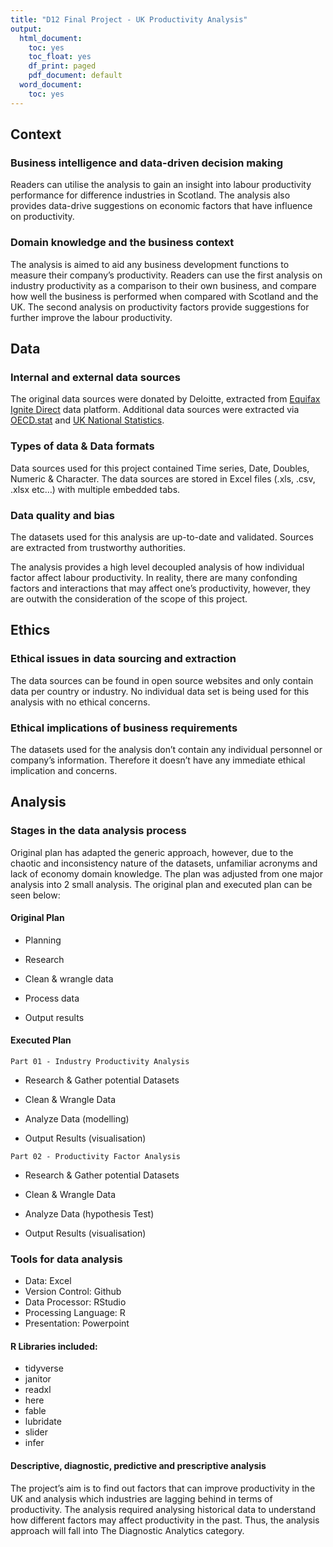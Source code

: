 ```yaml
---
title: "D12 Final Project - UK Productivity Analysis"
output:
  html_document:
    toc: yes
    toc_float: yes
    df_print: paged
    pdf_document: default
  word_document:
    toc: yes
---
```


## Context

### Business intelligence and data-driven decision making

<!-- What insights can the business/organisation gain from your analysis and how will your analysis help the business/organisation make better decisions?  -->

Readers can utilise the analysis to gain an insight into labour productivity performance for difference industries in Scotland. The analysis also provides data-drive suggestions on economic factors that have influence on productivity. 

### Domain knowledge and the business context

<!-- Briefly describe the business/organisation and where your analysis fits within its aims/activity.  -->

The analysis is aimed to aid any business development functions to measure their company's productivity. Readers can use the first analysis on industry productivity as a comparison to their own business, and compare how well the business is performed when compared with Scotland and the UK. The second analysis on productivity factors provide suggestions for further improve the labour productivity.

## Data

### Internal and external data sources

<!-- Briefly describe your data sources and which were internal (provided by the organisation) and external (not sourced from the organisation's data) -->

The original data sources were donated by Deloitte, extracted from [Equifax Ignite Direct](https://www.equifax.co.uk/) data platform. Additional data sources were extracted via [OECD.stat](https://stats.oecd.org/) and [UK National Statistics](https://www.ons.gov.uk/).

### Types of data & Data formats

<!-- What kind of data did you work with? E.g. categorical and numerical data and their sub-types. -->
<!-- What format did your data come in? E.g. all downloaded flat files (CSV) or any data from APIs, scraping etc. -->

Data sources used for this project contained Time series, Date, Doubles, Numeric & Character. The data sources are stored in Excel files (.xls, .csv, .xlsx etc...) with multiple embedded tabs.

### Data quality and bias

<!-- Briefly describe the quality of the data and whether you have any reasons to suggest the data is biased e.g. only data from a specific demographic even though a broader demographic would be of interest to the organisation. -->

The datasets used for this analysis are up-to-date and validated. Sources are extracted from trustworthy authorities.

The analysis provides a high level decoupled analysis of how individual factor affect labour productivity. In reality, there are many confonding factors and interactions that may affect one's productivity, however, they are outwith the consideration of the scope of this project. 


## Ethics

### Ethical issues in data sourcing and extraction

<!-- Do you have any ethical concerns regarding the sourcing and extraction of your data?  -->


The data sources can be found in open source websites and only contain data per country or industry. No individual data set is being used for this analysis with no ethical concerns.

### Ethical implications of business requirements

<!-- Are there any ethical implications of the business requirements? -->

The datasets used for the analysis don't contain any individual personnel or company's information. Therefore it doesn't have any immediate ethical implication and concerns.

## Analysis

### Stages in the data analysis process

<!-- What were the main stages in your data analysis process? -->


Original plan has adapted the generic approach, however, due to the chaotic and inconsistency nature of the datasets, unfamiliar acronyms and lack of economy domain knowledge. The plan was adjusted from one major analysis into 2 small analysis. The original plan and executed plan can be seen below:


#### Original Plan

- Planning

- Research

- Clean & wrangle data

- Process data

- Output results

#### Executed Plan

`Part 01 - Industry Productivity Analysis`

- Research & Gather potential Datasets

- Clean & Wrangle Data

- Analyze Data (modelling)

- Output Results (visualisation)

`Part 02 - Productivity Factor Analysis`

- Research & Gather potential Datasets

- Clean & Wrangle Data

- Analyze Data (hypothesis Test)

- Output Results (visualisation)

### Tools for data analysis



- Data: Excel
- Version Control: Github
- Data Processor: RStudio
- Processing Language: R
- Presentation: Powerpoint


#### R Libraries included:

- tidyverse
- janitor
- readxl
- here
- fable
- lubridate
- slider
- infer

#### Descriptive, diagnostic, predictive and prescriptive analysis

The project's aim is to find out factors that can improve productivity in the UK and analysis which industries are lagging behind in terms of productivity. The analysis required analysing historical data to understand how different factors may affect productivity in the past. Thus, the analysis approach will fall into The Diagnostic Analytics category.